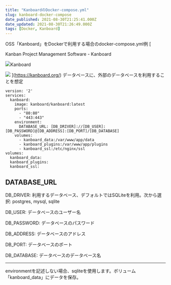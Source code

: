 ```yaml
---
title: "KanboardのDocker-compose.yml"
slug: kanboard-docker-compose
date_published: 2021-08-30T21:25:41.000Z
date_updated: 2021-08-30T21:26:49.000Z
tags: [Docker, Kanboard]
---
```


OSS「Kanboard」をDockerで利用する場合のdocker-compose.yml例
[

Kanban Project Management Software - Kanboard

![](https://kanboard.org/assets/img/touch-icon-ipad-retina.png)Kanboard

![](https://kanboard.org/assets/img/board.png)
](https://kanboard.org/)
データベースに、外部のデータベースを利用することを想定

    version: '2'
    services:
      kanboard:
        image: kanboard/kanboard:latest
        ports:
          - "80:80"
          - "443:443"
        environment:
          DATABASE_URL: [DB_DRIVER]://[DB_USER]:[DB_PASSWORD]@[DB_ADDRESS]:[DB_PORT]/[DB_DATABASE]
        volumes:
          - kanboard_data:/var/www/app/data
          - kanboard_plugins:/var/www/app/plugins
          - kanboard_ssl:/etc/nginx/ssl
    volumes:
      kanboard_data:
      kanboard_plugins:
      kanboard_ssl:

## DATABASE_URL

DB_DRIVER: 利用するデータベース、デフォルトではSQLiteを利用。次から選択: postgres, mysql, sqlite

DB_USER: データベースのユーザー名

DB_PASSWORD: データベースのパスワード

DB_ADDRESS: データベースのアドレス

DB_PORT: データベースのポート

DB_DATABASE: データベースのデータベース名

---

environmentを記述しない場合、sqliteを使用します。ボリューム「kanboard_data」にデータを保存。
